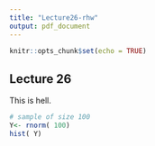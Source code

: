 ```yaml
---
title: "Lecture26-rhw"
output: pdf_document
---
```


```r
knitr::opts_chunk$set(echo = TRUE)
```

## Lecture 26

This is hell.

```r
# sample of size 100
Y<- rnorm( 100)
hist( Y)
```



